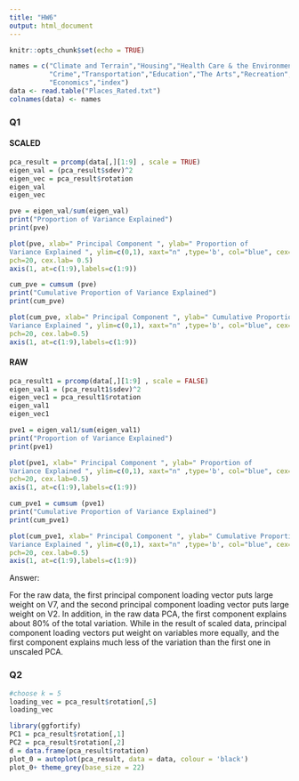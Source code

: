 ```yaml
---
title: "HW6"
output: html_document
---
```


```r
knitr::opts_chunk$set(echo = TRUE)
```

```r
names = c("Climate and Terrain","Housing","Health Care & the Environment",
          "Crime","Transportation","Education","The Arts","Recreation",
          "Economics","index")
data <- read.table("Places_Rated.txt")
colnames(data) <- names
```

### Q1
#### SCALED
```r
pca_result = prcomp(data[,][1:9] , scale = TRUE)
eigen_val = (pca_result$sdev)^2
eigen_vec = pca_result$rotation
eigen_val
eigen_vec
```

```r
pve = eigen_val/sum(eigen_val)
print("Proportion of Variance Explained")
print(pve)
```

```r
plot(pve, xlab=" Principal Component ", ylab=" Proportion of
Variance Explained ", ylim=c(0,1), xaxt="n" ,type='b', col="blue", cex=1,
pch=20, cex.lab= 0.5)
axis(1, at=c(1:9),labels=c(1:9))
```

```r
cum_pve = cumsum (pve)
print("Cumulative Proportion of Variance Explained")
print(cum_pve)
```

```r
plot(cum_pve, xlab=" Principal Component ", ylab=" Cumulative Proportion of
Variance Explained ", ylim=c(0,1), xaxt="n" ,type='b', col="blue", cex=1,
pch=20, cex.lab=0.5)
axis(1, at=c(1:9),labels=c(1:9))
```

#### RAW
```r
pca_result1 = prcomp(data[,][1:9] , scale = FALSE)
eigen_val1 = (pca_result1$sdev)^2
eigen_vec1 = pca_result1$rotation
eigen_val1
eigen_vec1
```

```r
pve1 = eigen_val1/sum(eigen_val1)
print("Proportion of Variance Explained")
print(pve1)
```

```r
plot(pve1, xlab=" Principal Component ", ylab=" Proportion of
Variance Explained ", ylim=c(0,1), xaxt="n" ,type='b', col="blue", cex=1,
pch=20, cex.lab=0.5)
axis(1, at=c(1:9),labels=c(1:9))
```

```r
cum_pve1 = cumsum (pve1)
print("Cumulative Proportion of Variance Explained")
print(cum_pve1)
```

```r
plot(cum_pve1, xlab=" Principal Component ", ylab=" Cumulative Proportion of
Variance Explained ", ylim=c(0,1), xaxt="n" ,type='b', col="blue", cex=1,
pch=20, cex.lab=0.5)
axis(1, at=c(1:9),labels=c(1:9))
```
<div>Answer:</div>
For the raw data, the first principal component loading vector puts large weight on V7, and the second principal component loading vector puts large weight on V2. In addition, in the raw data PCA, the first component explains about 80% of the total variation. While in the result of scaled data, principal component loading vectors put weight on variables more equally, and the first component explains much less of the variation than the first one in unscaled PCA.



### Q2
```r
#choose k = 5
loading_vec = pca_result$rotation[,5]
loading_vec
```
```r
library(ggfortify)
PC1 = pca_result$rotation[,1]
PC2 = pca_result$rotation[,2]
d = data.frame(pca_result$rotation)
plot_0 = autoplot(pca_result, data = data, colour = 'black')
plot_0+ theme_grey(base_size = 22)
```



